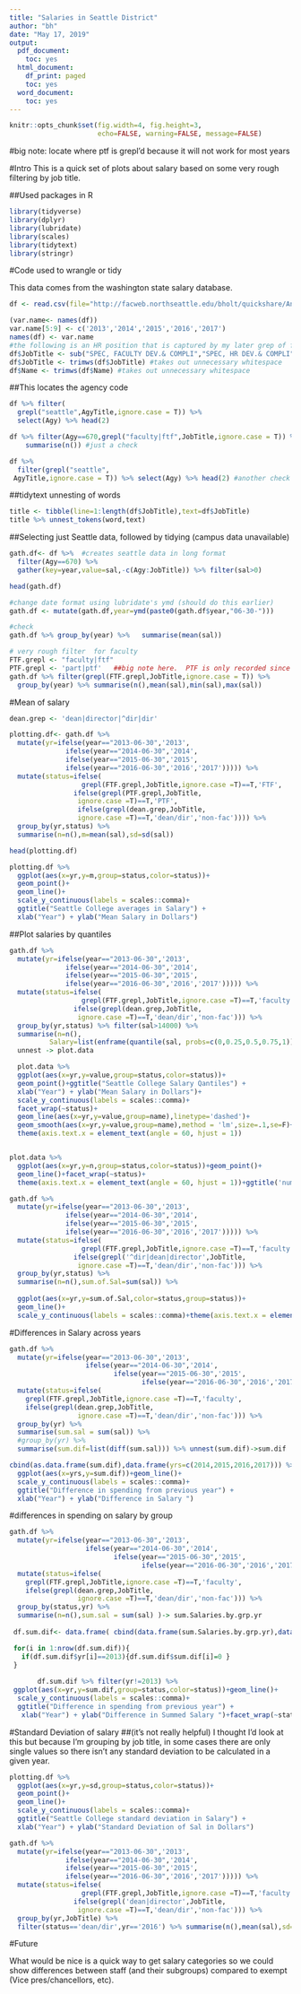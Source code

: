 ```yaml
---
title: "Salaries in Seattle District"
author: "bh"
date: "May 17, 2019"
output:
  pdf_document:
    toc: yes
  html_document:
    df_print: paged
    toc: yes
  word_document:
    toc: yes
---
```

```r
knitr::opts_chunk$set(fig.width=4, fig.height=3,
                      echo=FALSE, warning=FALSE, message=FALSE)
```

#big note: locate where ptf is grepl'd because it will not work for most years


#Intro
This is a quick set of plots about salary based on some very rough filtering by job title.  

##Used packages in R
```r
library(tidyverse)
library(dplyr)
library(lubridate)
library(scales)
library(tidytext)
library(stringr)
```


#Code used to wrangle or tidy

This data comes from the washington state salary database.

```r
df <- read.csv(file="http://facweb.northseattle.edu/bholt/quickshare/AnnualEmployeeSalary2013thru2017.csv",header=T)

```
```r
(var.name<- names(df))
var.name[5:9] <- c('2013','2014','2015','2016','2017')
names(df) <- var.name
#the following is an HR position that is captured by my later grep of faculty
df$JobTitle <- sub("SPEC, FACULTY DEV.& COMPLI","SPEC, HR DEV.& COMPLI",df$JobTitle,ignore.case=T) 
df$JobTitle <- trimws(df$JobTitle) #takes out unnecessary whitespace
df$Name <- trimws(df$Name) #takes out unnecessary whitespace
```
##This locates the agency code
```r
df %>% filter(
  grepl("seattle",AgyTitle,ignore.case = T)) %>% 
  select(Agy) %>% head(2)

df %>% filter(Agy==670,grepl("faculty|ftf",JobTitle,ignore.case = T)) %>%  
    summarise(n()) #just a check

df %>% 
  filter(grepl("seattle",
 AgyTitle,ignore.case = T)) %>% select(Agy) %>% head(2) #another check

```

##tidytext unnesting of words
```r
title <- tibble(line=1:length(df$JobTitle),text=df$JobTitle)
title %>% unnest_tokens(word,text)
```

##Selecting just Seattle data, followed by tidying (campus data unavailable)
```r
gath.df<- df %>%  #creates seattle data in long format
  filter(Agy==670) %>% 
  gather(key=year,value=sal,-c(Agy:JobTitle)) %>% filter(sal>0)

head(gath.df)

#change date format using lubridate's ymd (should do this earlier)
gath.df <- mutate(gath.df,year=ymd(paste0(gath.df$year,"06-30-")))

#check
gath.df %>% group_by(year) %>%   summarise(mean(sal))

# very rough filter  for faculty
FTF.grepl <- "faculty|ftf"
PTF.grepl <- 'part|ptf'   ##big note here.  PTF is only recorded since 2016
gath.df %>% filter(grepl(FTF.grepl,JobTitle,ignore.case = T)) %>%
  group_by(year) %>% summarise(n(),mean(sal),min(sal),max(sal))
```

#Mean of salary
```r
dean.grep <- 'dean|director|^dir|dir'

plotting.df<- gath.df %>% 
  mutate(yr=ifelse(year=="2013-06-30",'2013',
              ifelse(year=="2014-06-30",'2014',
              ifelse(year=="2015-06-30",'2015',
              ifelse(year=="2016-06-30",'2016','2017'))))) %>% 
  mutate(status=ifelse(
                  grepl(FTF.grepl,JobTitle,ignore.case =T)==T,'FTF',
                ifelse(grepl(PTF.grepl,JobTitle,
                 ignore.case =T)==T,'PTF',
                 ifelse(grepl(dean.grep,JobTitle,
                 ignore.case =T)==T,'dean/dir','non-fac')))) %>%
  group_by(yr,status) %>% 
  summarise(n=n(),m=mean(sal),sd=sd(sal))

head(plotting.df)
```

```r
plotting.df %>% 
  ggplot(aes(x=yr,y=m,group=status,color=status))+
  geom_point()+
  geom_line()+ 
  scale_y_continuous(labels = scales::comma)+
  ggtitle("Seattle College averages in Salary") +
  xlab("Year") + ylab("Mean Salary in Dollars")
```



##Plot salaries by quantiles
```r

gath.df %>% 
  mutate(yr=ifelse(year=="2013-06-30",'2013',
              ifelse(year=="2014-06-30",'2014',
              ifelse(year=="2015-06-30",'2015',
              ifelse(year=="2016-06-30",'2016','2017'))))) %>% 
  mutate(status=ifelse(
                  grepl(FTF.grepl,JobTitle,ignore.case =T)==T,'faculty',
                ifelse(grepl(dean.grep,JobTitle,
                 ignore.case =T)==T,'dean/dir','non-fac'))) %>%
  group_by(yr,status) %>% filter(sal>14000) %>% 
  summarise(n=n(),
          Salary=list(enframe(quantile(sal, probs=c(0,0.25,0.5,0.75,1))))) %>% 
  unnest -> plot.data

  plot.data %>% 
  ggplot(aes(x=yr,y=value,group=status,color=status))+
  geom_point()+ggtitle("Seattle College Salary Qantiles") +
  xlab("Year") + ylab("Mean Salary in Dollars")+
  scale_y_continuous(labels = scales::comma)+
  facet_wrap(~status)+
  geom_line(aes(x=yr,y=value,group=name),linetype='dashed')+
  geom_smooth(aes(x=yr,y=value,group=name),method = 'lm',size=.1,se=F)+
  theme(axis.text.x = element_text(angle = 60, hjust = 1))


plot.data %>% 
  ggplot(aes(x=yr,y=n,group=status,color=status))+geom_point()+
  geom_line()+facet_wrap(~status)+
  theme(axis.text.x = element_text(angle = 60, hjust = 1))+ggtitle('number of employees by status')

```

```r
gath.df %>% 
  mutate(yr=ifelse(year=="2013-06-30",'2013',
              ifelse(year=="2014-06-30",'2014',
              ifelse(year=="2015-06-30",'2015',
              ifelse(year=="2016-06-30",'2016','2017'))))) %>% 
  mutate(status=ifelse(
                  grepl(FTF.grepl,JobTitle,ignore.case =T)==T,'faculty',
                ifelse(grepl('^dir|dean|director',JobTitle,
                 ignore.case =T)==T,'dean/dir','non-fac'))) %>%
  group_by(yr,status) %>% 
  summarise(n=n(),sum.of.Sal=sum(sal)) %>%
  
  ggplot(aes(x=yr,y=sum.of.Sal,color=status,group=status))+
  geom_line()+
  scale_y_continuous(labels = scales::comma)+theme(axis.text.x = element_text(angle = 60, hjust = 1))+ggtitle('sum of all salary\nby status' )

```

#Differences in Salary across years

```r
gath.df %>% 
  mutate(yr=ifelse(year=="2013-06-30",'2013',
                   ifelse(year=="2014-06-30",'2014',
                          ifelse(year=="2015-06-30",'2015',
                                 ifelse(year=="2016-06-30",'2016','2017'))))) %>% 
  mutate(status=ifelse(
    grepl(FTF.grepl,JobTitle,ignore.case =T)==T,'faculty',
    ifelse(grepl(dean.grep,JobTitle,
                 ignore.case =T)==T,'dean/dir','non-fac'))) %>% 
  group_by(yr) %>% 
  summarise(sum.sal = sum(sal)) %>% 
  #group_by(yr) %>% 
  summarise(sum.dif=list(diff(sum.sal))) %>% unnest(sum.dif)->sum.dif 

cbind(as.data.frame(sum.dif),data.frame(yrs=c(2014,2015,2016,2017))) %>% 
  ggplot(aes(x=yrs,y=sum.dif))+geom_line()+
  scale_y_continuous(labels = scales::comma)+
  ggtitle("Difference in spending from previous year") +
  xlab("Year") + ylab("Difference in Salary ")

```

#differences in spending on salary by group
```r
gath.df %>% 
  mutate(yr=ifelse(year=="2013-06-30",'2013',
                   ifelse(year=="2014-06-30",'2014',
                          ifelse(year=="2015-06-30",'2015',
                                 ifelse(year=="2016-06-30",'2016','2017'))))) %>% 
  mutate(status=ifelse(
    grepl(FTF.grepl,JobTitle,ignore.case =T)==T,'faculty',
    ifelse(grepl(dean.grep,JobTitle,
                 ignore.case =T)==T,'dean/dir','non-fac'))) %>% 
  group_by(status,yr) %>% 
  summarise(n=n(),sum.sal = sum(sal) )-> sum.Salaries.by.grp.yr
  
 df.sum.dif<- data.frame( cbind(data.frame(sum.Salaries.by.grp.yr),data.frame(sum.dif=c(0,diff(sum.Salaries.by.grp.yr$sum.sal)))))

 for(i in 1:nrow(df.sum.dif)){ 
   if(df.sum.dif$yr[i]==2013){df.sum.dif$sum.dif[i]=0 }
 }
 
       df.sum.dif %>% filter(yr!=2013) %>% 
 ggplot(aes(x=yr,y=sum.dif,group=status,color=status))+geom_line()+
  scale_y_continuous(labels = scales::comma)+
  ggtitle("Difference in spending from previous year") +
   xlab("Year") + ylab("Difference in Summed Salary ")+facet_wrap(~status)

```

#Standard Deviation of salary
##(it's not really helpful)
I thought I'd look at this but because I'm grouping by job title, in some cases there are only single values so there isn't any standard deviation to be calculated in a given year.
```r
plotting.df %>% 
  ggplot(aes(x=yr,y=sd,group=status,color=status))+
  geom_point()+
  geom_line()+ 
  scale_y_continuous(labels = scales::comma)+
  ggtitle("Seattle College standard deviation in Salary") +
  xlab("Year") + ylab("Standard Deviation of Sal in Dollars")
```


```r

gath.df %>% 
  mutate(yr=ifelse(year=="2013-06-30",'2013',
              ifelse(year=="2014-06-30",'2014',
              ifelse(year=="2015-06-30",'2015',
              ifelse(year=="2016-06-30",'2016','2017'))))) %>% 
  mutate(status=ifelse(
                  grepl(FTF.grepl,JobTitle,ignore.case =T)==T,'faculty',
                ifelse(grepl('dean|director',JobTitle,
                 ignore.case =T)==T,'dean/dir','non-fac'))) %>%
  group_by(yr,JobTitle) %>% 
  filter(status=='dean/dir',yr=='2016') %>% summarise(n(),mean(sal),sd=sd(sal))
```
#Future

What would be nice is a quick way to get salary categories so we could show differences between staff (and their subgroups) compared to exempt (Vice pres/chancellors, etc).  
